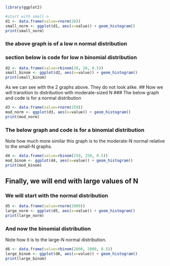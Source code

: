 ```r
library(ggplot2)

#start with small n
d1 <- data.frame(value=rnorm(20))
small_norm <- ggplot(d1, aes(x=value)) + geom_histogram()
print(small_norm)
```

### the above graph is of a low n normal distribution

### section below is code for low n binomial distribution

```r
d2 <- data.frame(value=rbinom(20, 20, 0.5))
small_binom <- ggplot(d2, aes(x=value)) + geom_histogram()
print(small_binom)
```

As we can see with the 2 graphs above. They do not look alike. \## Now we will transition to distribution with moderate-sized N \### The below graph and code is for a normal distribution

```r
d3 <- data.frame(value=rnorm(250))
mod_norm <- ggplot(d3, aes(x=value)) + geom_histogram()
print(mod_norm)
```

### The below graph and code is for a binomial distribution

Note how much more similar this graph is to the moderate-N normal relative to the small-N graphs.

```r
d4 <- data.frame(value=rbinom(250, 250, 0.5))
mod_binom <- ggplot(d4, aes(x=value)) + geom_histogram()
print(mod_binom)
```

## Finally, we will end with large values of N

### We will start with the normal distribution

```r
d5 <- data.frame(value=rnorm(2000))
large_norm <- ggplot(d5, aes(x=value)) + geom_histogram()
print(large_norm)
```

### And now the binomial distribution

Note how it is to the large-N normal distribution.

```r
d6 <- data.frame(value=rbinom(2000, 2000, 0.5))
large_binom <- ggplot(d6, aes(x=value)) + geom_histogram()
print(large_binom)
```
